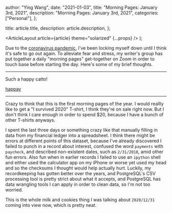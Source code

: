
  author: "Ying Wang",
  date: "2021-01-03",
  title: "Morning Pages: January 3rd, 2021",
  description: "Morning Pages: January 3rd, 2021",
  categories: ["Personal"],
};

  title: article.title,
  description: article.description,
};

  <ArticleLayout article={article} theme="solarized" {...props} />
);

Due to the [coronavirus
pandemic](https://en.wikipedia.org/wiki/2019-20_coronavirus_pandemic), I've been
locking myself down until I think it's safe to go out again. To alleviate fear
and stress, my writer's group has put together a daily "morning pages"
get-together on Zoom in order to touch base before starting the day. Here's some
of my brief thoughts.

---

Such a happy catto!

[happay](/img/posts/2021/01/03/morning_pages.jpg)

---

Crazy to think that this is the first morning pages of the year. I would reallly
like to get a "I survived 2020" T-shirt, I think they're on sale right now. But
I don't think I care enough in order to spend $20, because I have a bunch of
other T-shirts anyways.

I spent the last three days or something crazy like that manually filling in
data from my financial ledger into a spreadsheet. I think there might be errors
at different points of this dataset, because I've already discovered I failed to
punch in a record about interest, confused the word `payments` with `paycheck`,
and described non-existent dates, such as `2/31/2018`, amid other fun errors.
Also fun when in earlier records I failed to use an `ipython` shell and either
used the calculator app on my iPhone or worse yet used my head and so the
checksums I thought would help actually hurt. Luckily, my recordkeeping has
gotten better over the years, and PostgreSQL's CSV processing tool is pretty
strict about what it accepts, and PostgreSQL has data wrangling tools I can
apply in order to clean data, so I'm not too worried.

This is the whole milk and cookies thing I was talking about `2020/12/31` coming
into view now, which is pretty neat.
